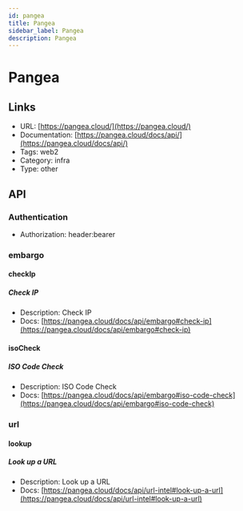 ```yaml
---
id: pangea
title: Pangea
sidebar_label: Pangea
description: Pangea
---
```


# Pangea

## Links

* URL: [https://pangea.cloud/](https://pangea.cloud/)
* Documentation: [https://pangea.cloud/docs/api/](https://pangea.cloud/docs/api/)
* Tags: web2
* Category: infra
* Type: other

## API

### Authentication

* Authorization: header:bearer

### embargo

#### checkIp

##### Check IP

* Description: Check IP
* Docs: [https://pangea.cloud/docs/api/embargo#check-ip](https://pangea.cloud/docs/api/embargo#check-ip)

#### isoCheck

##### ISO Code Check

* Description: ISO Code Check
* Docs: [https://pangea.cloud/docs/api/embargo#iso-code-check](https://pangea.cloud/docs/api/embargo#iso-code-check)

### url

#### lookup

##### Look up a URL

* Description: Look up a URL
* Docs: [https://pangea.cloud/docs/api/url-intel#look-up-a-url](https://pangea.cloud/docs/api/url-intel#look-up-a-url)
